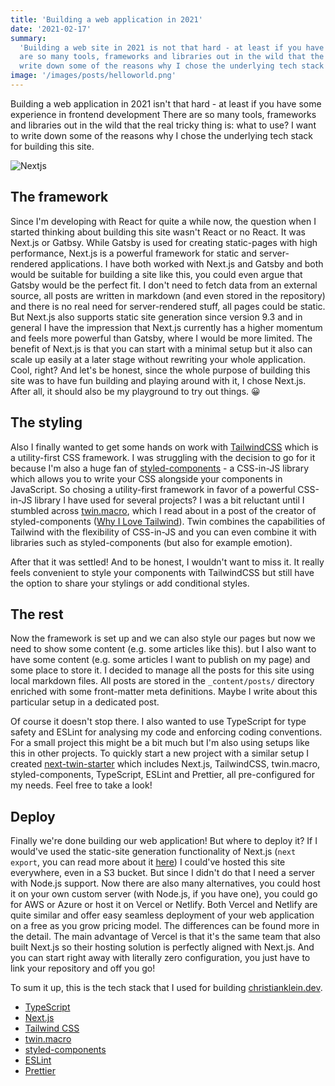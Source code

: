 ```yaml
---
title: 'Building a web application in 2021'
date: '2021-02-17'
summary:
  'Building a web site in 2021 is not that hard - at least if you have some experience in frontend development. There
  are so many tools, frameworks and libraries out in the wild that the real tricky thing is: what to use? I want to
  write down some of the reasons why I chose the underlying tech stack for building this site.'
image: '/images/posts/helloworld.png'
---
```


Building a web application in 2021 isn't that hard - at least if you have some experience in frontend development There
are so many tools, frameworks and libraries out in the wild that the real tricky thing is: what to use? I want to write
down some of the reasons why I chose the underlying tech stack for building this site.

<Image src="/images/posts/helloworld.png" alt="Nextjs" width={902} height={436} priority />

## The framework

Since I'm developing with React for quite a while now, the question when I started thinking about building this site
wasn't React or no React. It was Next.js or Gatbsy. While Gatsby is used for creating static-pages with high
performance, Next.js is a powerful framework for static and server-rendered applications. I have both worked with
Next.js and Gatsby and both would be suitable for building a site like this, you could even argue that Gatsby would be
the perfect fit. I don't need to fetch data from an external source, all posts are written in markdown (and even stored
in the repository) and there is no real need for server-rendered stuff, all pages could be static. But Next.js also
supports static site generation since version 9.3 and in general I have the impression that Next.js currently has a
higher momentum and feels more powerful than Gatsby, where I would be more limited. The benefit of Next.js is that you
can start with a minimal setup but it also can scale up easily at a later stage without rewriting your whole
application. Cool, right? And let's be honest, since the whole purpose of building this site was to have fun building
and playing around with it, I chose Next.js. After all, it should also be my playground to try out things. 😀

## The styling

Also I finally wanted to get some hands on work with [TailwindCSS](https://tailwindcss.com/) which is a utility-first
CSS framework. I was struggling with the decision to go for it because I'm also a huge fan of
[styled-components](https://styled-components.com/) - a CSS-in-JS library which allows you to write your CSS alongside
your components in JavaScript. So chosing a utility-first framework in favor of a powerful CSS-in-JS library I have used
for several projects? I was a bit reluctant until I stumbled across
[twin.macro](https://github.com/ben-rogerson/twin.macro), which I read about in a post of the creator of
styled-components ([Why I Love Tailwind](https://mxstbr.com/thoughts/tailwind/)). Twin combines the capabilities of
Tailwind with the flexibility of CSS-in-JS and you can even combine it with libraries such as styled-components (but
also for example emotion).

After that it was settled! And to be honest, I wouldn't want to miss it. It really feels convenient to style your
components with TailwindCSS but still have the option to share your stylings or add conditional styles.

## The rest

Now the framework is set up and we can also style our pages but now we need to show some content (e.g. some articles
like this). but I also want to have some content (e.g. some articles I want to publish on my page) and some place to
store it. I decided to manage all the posts for this site using local markdown files. All posts are stored in the
`_content/posts/` directory enriched with some front-matter meta definitions. Maybe I write about this particular setup
in a dedicated post.

Of course it doesn't stop there. I also wanted to use TypeScript for type safety and ESLint for analysing my code and
enforcing coding conventions. For a small project this might be a bit much but I'm also using setups like this in other
projects. To quickly start a new project with a similar setup I created
[next-twin-starter](https://github.com/chrstnkl/next-twin-starter) which includes Next.js, TailwindCSS, twin.macro,
styled-components, TypeScript, ESLint and Prettier, all pre-configured for my needs. Feel free to take a look!

## Deploy

Finally we're done building our web application! But where to deploy it? If I would've used the static-site generation
functionality of Next.js (`next export`, you can read more about it
[here](https://nextjs.org/docs/advanced-features/static-html-export)) I could've hosted this site everywhere, even in a
S3 bucket. But since I didn't do that I need a server with Node.js support. Now there are also many alternatives, you
could host it on your own custom server (with Node.js, if you have one), you could go for AWS or Azure or host it on
Vercel or Netlify. Both Vercel and Netlify are quite similar and offer easy seamless deployment of your web application
on a free as you grow pricing model. The differences can be found more in the detail. The main advantage of Vercel is
that it's the same team that also built Next.js so their hosting solution is perfectly aligned with Next.js. And you can
start right away with literally zero configuration, you just have to link your repository and off you go!

To sum it up, this is the tech stack that I used for building [christianklein.dev](https://christianklein.dev/).

- [TypeScript](https://www.typescriptlang.org/)
- [Next.js](https://nextjs.org/)
- [Tailwind CSS](https://tailwindcss.com/)
- [twin.macro](https://github.com/ben-rogerson/twin.macro)
- [styled-components](https://styled-components.com/)
- [ESLint](https://eslint.org/)
- [Prettier](https://prettier.io/)
